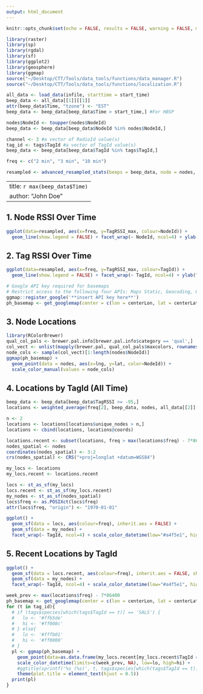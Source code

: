 ```yaml
---
output: html_document
---
```


<!-- This Markdown file implements Dr. Jessica Gorzo's CTT data tools and visualizes the results of several analyses in a single report. -->

```r
knitr::opts_chunk$set(echo = FALSE, results = FALSE, warning = FALSE, message = FALSE)
```

```r
library(raster)
library(sp)
library(rgdal)
library(sf)
library(ggplot2)
library(geosphere)
library(ggmap)
source("~/Desktop/CTT/Tools/data_tools/functions/data_manager.R")
source("~/Desktop/CTT/Tools/data_tools/functions/localization.R")

all_data <- load_data(infile, starttime = start_time)
beep_data <- all_data[[1]][[1]]
attr(beep_data$Time, "tzone") <- "EST"
beep_data <- beep_data[beep_data$Time > start_time,] #For HBSP

nodes$NodeId <- toupper(nodes$NodeId)
beep_data <- beep_data[beep_data$NodeId %in% nodes$NodeId,]

channel <- 3 #a vector of RadioId value(s)
tag_id <- tags$TagId #a vector of TagId value(s)
beep_data <- beep_data[beep_data$TagId %in% tags$TagId,]

freq <- c("2 min", "3 min", "10 min")

resampled <- advanced_resampled_stats(beeps = beep_data, node = nodes, freq = freq[1], tag_id = tag_id) 
```

---
title: `r max(beep_data$Time)`
author: "John Doe"
---

<!-- Note that due to the nature of ggplot2::facet_wrap, you may want to customize the width and 
height parameters (and/or play with the ncol arg) for the following 2 snippets depending on the number of nodes/tags.-->

## 1. Node RSSI Over Time

```r
ggplot(data=resampled, aes(x=freq, y=TagRSSI_max, colour=NodeId)) +
  geom_line(show.legend = FALSE) + facet_wrap(~ NodeId, ncol=4) + ylab("Max RSSI") + xlab("Date")
```

## 2. Tag RSSI Over Time

```r
ggplot(data=resampled, aes(x=freq, y=TagRSSI_max, colour=TagId)) +
  geom_line(show.legend = FALSE) + facet_wrap(~ TagId, ncol=4) + ylab("Max RSSI") + xlab("Date")
```


```r
# Google API key required for basemaps
# Restrict access to the following four APIs: Maps Static, Geocoding, Geolocation, Maps Embed
ggmap::register_google('**insert API key here**')
ph_basemap <- get_googlemap(center = c(lon = centerLon, lat = centerLat), zoom = 16, scale = 2, maptype = "satellite")
```


## 3. Node Locations

```r
library(RColorBrewer)
qual_col_pals <- brewer.pal.info[brewer.pal.info$category == 'qual',]
col_vect <- unlist(mapply(brewer.pal, qual_col_pals$maxcolors, rownames(qual_col_pals)))
node_cols <- sample(col_vect)[1:length(nodes$NodeId)]
ggmap(ph_basemap) + 
  geom_point(data = nodes, aes(x=lng, y=lat, color=NodeId)) +
  scale_color_manual(values = node_cols)
```

## 4. Locations by TagId (All Time)

```r
beep_data <- beep_data[beep_data$TagRSSI >= -95,]
locations <- weighted_average(freq[2], beep_data, nodes, all_data[[2]][[1]], 0, tag_id)

n <- 2
locations <- locations[locations$unique_nodes > n,]
locations <- cbind(locations, locations@coords)

locations.recent <- subset(locations, freq > max(locations$freq) - 7*86400) ## note how I fixed this
nodes_spatial <- nodes
coordinates(nodes_spatial) <- 3:2
crs(nodes_spatial) <- CRS("+proj=longlat +datum=WGS84")

my_locs <- locations
my_locs.recent <- locations.recent

locs <- st_as_sf(my_locs)
locs.recent <- st_as_sf(my_locs.recent)
my_nodes <- st_as_sf(nodes_spatial)
locs$freq <- as.POSIXct(locs$freq)
attr(locs$freq, "origin") <- "1970-01-01"
```

```r
ggplot() +
  geom_sf(data = locs, aes(colour=freq), inherit.aes = FALSE) +
  geom_sf(data = my_nodes) +
  facet_wrap(~ TagId, ncol=4) + scale_color_datetime(low="#a4f5e1", high="#018060")
```

## 5. Recent Locations by TagId

```r
ggplot() +
  geom_sf(data = locs.recent, aes(colour=freq), inherit.aes = FALSE, show.legend = TRUE) +
  geom_sf(data = my_nodes) +
  facet_wrap(~ TagId, ncol=4) + scale_color_datetime(low="#a4f5e1", high="#018060")
```

```r
week_prev <- max(locations$freq) - 7*86400 
ph_basemap <- get_googlemap(center = c(lon = centerLon, lat = centerLat), zoom = 17, scale = 2, maptype = "satellite")
for (t in tag_id){
  # if (tags$species[which(tags$TagId == t)] == 'SALS') {
  #   lo <- '#ffb5de'
  #   hi <- '#ff008c'
  # } else{
  #   lo <- '#fffb01'
  #   hi <- '#ff0000'
  # }
  pl <- ggmap(ph_basemap) +
    geom_point(data=as.data.frame(my_locs.recent[my_locs.recent$TagId == t,]), aes(x=avg_x,y=avg_y, color = freq)) +
    scale_color_datetime(limits=c(week_prev, NA), low=lo, high=hi) +
    #ggtitle(sprintf('%s (%s)', t, tags$species[which(tags$TagId == t)])) +
    theme(plot.title = element_text(hjust = 0.5))
  print(pl)
}
```


